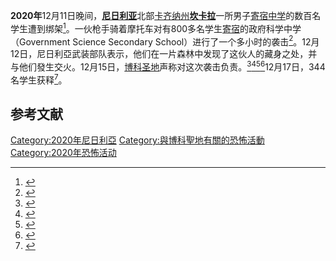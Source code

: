 '''2020年'''12月11日晚间，[[尼日利亚|'''尼日利亚''']]北部[[卡齐纳州|卡齐纳州]][[坎卡拉|'''坎卡拉''']]一所男子[[寄宿学校|寄宿]][[中学|中学]]的数百名学生遭到绑架<ref name="B">{{Cite web|title=Nigeria school attack: Hundreds missing in Katsina after raid by gunmen|url=https://www.bbc.com/news/world-africa-55288114|accessdate=Dec 16, 2020|date=Dec 12, 2020|publisher=BBC|language=en|archive-url=https://web.archive.org/web/20210104134400/https://www.bbc.com/news/world-africa-55288114|archive-date=2021-01-04|dead-url=no}}</ref>。一伙枪手骑着摩托车对有800多名学生[[寄宿学校|寄宿]]的政府科学中学（Government Science Secondary School）进行了一个多小时的袭击<ref name="Guardian">{{Cite web|title=Nigeria: Hundreds of pupils feared missing after bandit attack on school|url=https://www.theguardian.com/world/2020/dec/12/nigeria-hundreds-of-pupils-feared-missing-after-bandit-attack-on-school|accessdate=13 December 2020|date=12 December 2020|work=the Guardian|language=en|archive-date=2021-01-20|archive-url=https://web.archive.org/web/20210120023017/https://www.theguardian.com/world/2020/dec/12/nigeria-hundreds-of-pupils-feared-missing-after-bandit-attack-on-school|dead-url=no}}</ref>。12月12日，尼日利亞武装部队表示，他们在一片森林中发现了这伙人的藏身之处，并与他们發生交火。12月15日，[[博科圣地|博科圣地]]声称对这次袭击负责。<ref name=":0">{{Cite web|title=Hasten efforts before Boko Haram moves students across border - Shehu Sani tells FG|url=https://dailypost.ng/2020/12/15/hasten-efforts-before-boko-haram-moves-students-across-border-shehu-sani-tells-fg/|accessdate=2020-12-15|author=Olowolagba|date=2020-12-15|first=Fikayo|work=Daily Post Nigeria|language=en-US|archive-date=2021-01-10|archive-url=https://web.archive.org/web/20210110083640/https://dailypost.ng/2020/12/15/hasten-efforts-before-boko-haram-moves-students-across-border-shehu-sani-tells-fg/|dead-url=no}}</ref><ref>{{Cite web|title=Kankara abduction: Boko Haram claims responsibility|url=http://tribuneonlineng.com/kankara-abduction-boko-haram-claims-responsibility/|accessdate=2020-12-15|author=|date=|first=|work=tribuneonlineng.com|archiveurl=https://web.archive.org/web/20201216110042/https://tribuneonlineng.com/kankara-abduction-boko-haram-claims-responsibility/|archivedate=2020-12-16|dead-url=no}}</ref><ref>{{Cite web|title=Shekau takes responsibility for Katsina students' kidnapping In New Video|url=http://dailytimes.ng/shekau-takes-responsibility-for-katsina-student-kidnapping-in-new-video/|accessdate=2020-12-15|work=dailytimes.ng}}</ref><ref>{{Cite web|title=Boko Haram claims responsibility for kidnapping of over 300 schoolboys in Katsina|url=https://www.pulse.ng/news/local/katsina-school-abduction-boko-haram-claims-responsibility/04j0pq9|accessdate=2020-12-16|date=2020-12-15|work=Pulse Nigeria|language=en-US|archive-date=2020-12-16|archive-url=https://web.archive.org/web/20201216032356/https://www.pulse.ng/news/local/katsina-school-abduction-boko-haram-claims-responsibility/04j0pq9|dead-url=no}}</ref>12月17日，344名学生获释<ref>{{cite news|title=尼日利亚西北部344名遭绑架学生获释|url=http://www.xinhuanet.com/world/2020-12/18/c_1126877435.htm|author=郭骏|work=新华网|publisher=[[新华社|新华社]]|date=2020-12-18|accessdate=2022-01-26|language=zh|author2=许正|archive-date=2022-01-26|archive-url=https://web.archive.org/web/20220126192657/http://www.xinhuanet.com/world/2020-12/18/c_1126877435.htm}}</ref>。

== 参考文献 ==
<references />

[[Category:2020年尼日利亞|Category:2020年尼日利亞]]
[[Category:與博科聖地有關的恐怖活動|Category:與博科聖地有關的恐怖活動]]
[[Category:2020年恐怖活动|Category:2020年恐怖活动]]